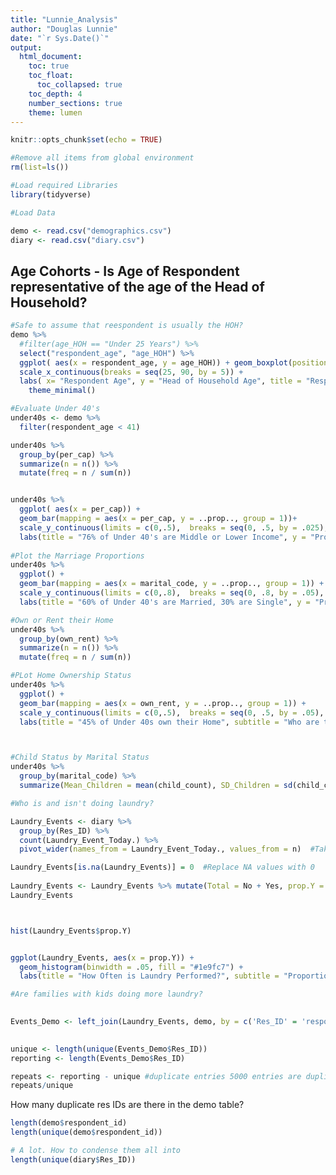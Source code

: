 ---
title: "Lunnie_Analysis"
author: "Douglas Lunnie"
date: "`r Sys.Date()`"
output:
  html_document:
    toc: true
    toc_float:
      toc_collapsed: true
    toc_depth: 4
    number_sections: true
    theme: lumen
---

```{r setup, include=FALSE}
knitr::opts_chunk$set(echo = TRUE)
```

```{r, include = FALSE}
#Remove all items from global environment
rm(list=ls())

#Load required Libraries
library(tidyverse)

```

```{r, include = FALSE}
#Load Data

demo <- read.csv("demographics.csv")
diary <- read.csv("diary.csv")
```


## Age Cohorts - Is Age of Respondent representative of the age of the Head of Household? 
```{r}
#Safe to assume that reespondent is usually the HOH?
demo %>% 
  #filter(age_HOH == "Under 25 Years") %>% 
  select("respondent_age", "age_HOH") %>%
  ggplot( aes(x = respondent_age, y = age_HOH)) + geom_boxplot(position = "dodge", fill = "lightblue") +
  scale_x_continuous(breaks = seq(25, 90, by = 5)) +
  labs( x= "Respondent Age", y = "Head of Household Age", title = "Respondent Age IQR Corresponds with HOH Age", subtitle = "Respondent age may be used as a proxy for HOH Age Cohort") +
    theme_minimal()

```

```{r}
#Evaluate Under 40's
under40s <- demo %>% 
  filter(respondent_age < 41)

under40s %>% 
  group_by(per_cap) %>% 
  summarize(n = n()) %>%  
  mutate(freq = n / sum(n))


under40s %>% 
  ggplot( aes(x = per_cap)) +
  geom_bar(mapping = aes(x = per_cap, y = ..prop.., group = 1))+
  scale_y_continuous(limits = c(0,.5),  breaks = seq(0, .5, by = .025), minor_breaks = NULL) +
  labs(title = "76% of Under 40's are Middle or Lower Income", y = "Proportion", x = "Income Classification")
 
#Plot the Marriage Proportions
under40s %>% 
  ggplot() +
  geom_bar(mapping = aes(x = marital_code, y = ..prop.., group = 1)) +
  scale_y_continuous(limits = c(0,.8),  breaks = seq(0, .8, by = .05), minor_breaks = NULL) +
  labs(title = "60% of Under 40's are Married, 30% are Single", y = "Proportion", x = "Marital Status")

#Own or Rent their Home
under40s %>% 
  group_by(own_rent) %>% 
  summarize(n = n()) %>%  
  mutate(freq = n / sum(n))

#PLot Home Ownership Status
under40s %>% 
  ggplot() +
  geom_bar(mapping = aes(x = own_rent, y = ..prop.., group = 1)) +
  scale_y_continuous(limits = c(0,.5),  breaks = seq(0, .5, by = .05), minor_breaks = NULL) +
  labs(title = "45% of Under 40s own their Home", subtitle = "Who are the 22% NAs?", y = "Proportion", x = "Home Ownership")



#Child Status by Marital Status
under40s %>% 
  group_by(marital_code) %>%
  summarize(Mean_Children = mean(child_count), SD_Children = sd(child_count))


```
```{r}

#Who is and isn't doing laundry?

Laundry_Events <- diary %>% 
  group_by(Res_ID) %>% 
  count(Laundry_Event_Today.) %>% 
  pivot_wider(names_from = Laundry_Event_Today., values_from = n)  #Takes output and spreads Y/N to new columns

Laundry_Events[is.na(Laundry_Events)] = 0  #Replace NA values with 0
 
Laundry_Events <- Laundry_Events %>% mutate(Total = No + Yes, prop.Y = round((Yes / Total), digits = 2 )) #Get summary columns on Laundry events
Laundry_Events



hist(Laundry_Events$prop.Y)


ggplot(Laundry_Events, aes(x = prop.Y)) +
  geom_histogram(binwidth = .05, fill = "#1e9fc7") +
  labs(title = "How Often is Laundry Performed?", subtitle = "Proportion of days in the survey period where respondents performed laundry", x = "Proportion of Days Laundry is Done", y = "Households Reporting")
```


```{r}
#Are families with kids doing more laundry? 
 

Events_Demo <- left_join(Laundry_Events, demo, by = c('Res_ID' = 'respondent_id')) 
 

unique <- length(unique(Events_Demo$Res_ID))
reporting <- length(Events_Demo$Res_ID) 

repeats <- reporting - unique #duplicate entries 5000 entries are duplicates of the same Res ID. 
repeats/unique

```


How many duplicate res IDs are there in the demo table? 
```{r}
length(demo$respondent_id)
length(unique(demo$respondent_id)) 

# A lot. How to condense them all into 
length(unique(diary$Res_ID))

```


